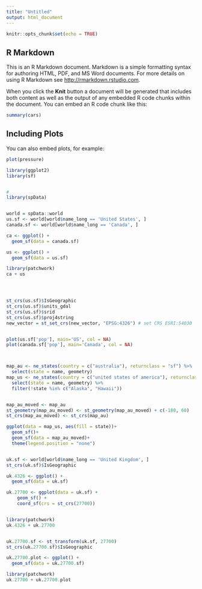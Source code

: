 ```yaml
---
title: "Untitled"
output: html_document
---
```


```r
knitr::opts_chunk$set(echo = TRUE)
```

## R Markdown

This is an R Markdown document. Markdown is a simple formatting syntax for authoring HTML, PDF, and MS Word documents. For more details on using R Markdown see <http://rmarkdown.rstudio.com>.

When you click the **Knit** button a document will be generated that includes both content as well as the output of any embedded R code chunks within the document. You can embed an R code chunk like this:

```r
summary(cars)
```

## Including Plots

You can also embed plots, for example:

```r
plot(pressure)

library(ggplot2)
library(sf)


#
library(spData)


world = spData::world
us.sf <- world[world$name_long == 'United States', ]
canada.sf <- world[world$name_long == 'Canada', ]

ca <- ggplot() +
  geom_sf(data = canada.sf)

us <- ggplot() +
  geom_sf(data = us.sf)

library(patchwork)
ca + us 




st_crs(us.sf)$IsGeographic
st_crs(us.sf)$units_gdal 
st_crs(us.sf)$srid 
st_crs(us.sf)$proj4string 
new_vector = st_set_crs(new_vector, "EPSG:4326") # set CRS ESRI:54030 


plot(us.sf['pop'], main='US', col = NA)
plot(canada.sf['pop'], main='Canada', col = NA)



map_au <- ne_states(country = c("australia"), returnclass = "sf") %>%
  select(state = name, geometry)
map_us <- ne_states(country = c("united states of america"), returnclass = "sf") %>%
  select(state = name, geometry) %>%
  filter(!state %in% c("Alaska", "Hawaii"))


map_au_moved <- map_au
st_geometry(map_au_moved) <- st_geometry(map_au_moved) + c(-180, 60)
st_crs(map_au_moved) <- st_crs(map_au)

ggplot(data = map_us, aes(fill = state))+
  geom_sf()+
  geom_sf(data = map_au_moved)+ 
  theme(legend.position = "none")



```

```r

uk.sf <- world[world$name_long == 'United Kingdom', ]
st_crs(uk.sf)$IsGeographic

uk.4326 <- ggplot() +
  geom_sf(data = uk.sf)

uk.27700 <- ggplot(data = uk.sf) +
    geom_sf() +
    coord_sf(crs = st_crs(27700))


library(patchwork)
uk.4326 + uk.27700


uk.27700.sf <- st_transform(uk.sf, 27700)
st_crs(uk.27700.sf)$IsGeographic

uk.27700.plot <- ggplot() +
  geom_sf(data = uk.27700.sf)

library(patchwork)
uk.27700 + uk.27700.plot

```